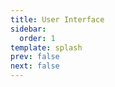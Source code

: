 ```yaml
---
title: User Interface
sidebar:
  order: 1
template: splash
prev: false
next: false
---
```



<CardGrid>
	<LinkCard
  		title="Main Screen"
  		href="/Kuraga/tgsn_software/main_screen"
	/>
	<LinkCard
  		title="Menu"
  		href="/Kuraga/guides/example"
	/>
</CardGrid>